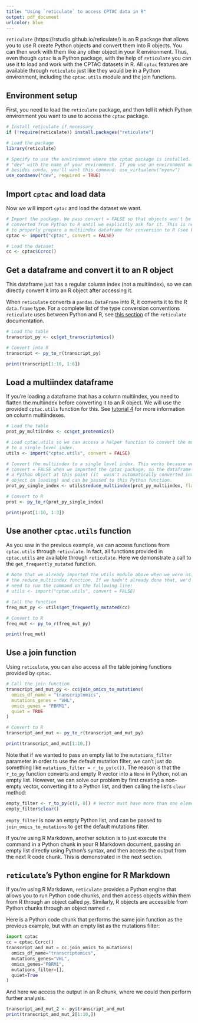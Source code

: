 ```yaml
---
title: "Using `reticulate` to access CPTAC data in R"
output: pdf_document
urlcolor: blue
---
```

`reticulate` (https://rstudio.github.io/reticulate/) is an R package that allows you to use R create Python objects and convert them into R objects. You can then work with them like any other object in your R environment. Thus, even though `cptac` is a Python package, with the help of `reticulate` you can use it to load and work with the CPTAC datasets in R. All `cptac` features are available through `reticulate` just like they would be in a Python environment, including the `cptac.utils` module and the join functions.

## Environment setup
First, you need to load the `reticulate` package, and then tell it which Python environment you want to use to access the `cptac` package.

```r
# Install reticulate if necessary
if (!require(reticulate)) install.packages("reticulate")

# Load the package
library(reticulate)

# Specify to use the environment where the cptac package is installed. Replace 
# "dev" with the name of your environment. If you use an environment manager 
# besides conda, you'll want this command: use_virtualenv("myenv")
use_condaenv("dev", required = TRUE)
```

## Import `cptac` and load data
Now we will import `cptac` and load the dataset we want.

```r
# Import the package. We pass convert = FALSE so that objects won't be 
# converted from Python to R until we explicitly ask for it. This is necessary 
# to properly prepare a multiindex dataframe for conversion to R (see below).
cptac <- import("cptac", convert = FALSE) 

# Load the dataset
cc <- cptac$Ccrcc()
```
## Get a dataframe and convert it to an R object
This dataframe just has a regular column index (not a multiindex), so we can directly convert it into an R object after accessing it.

When `reticulate` converts a `pandas.DataFrame` into R, it converts it to the R `data.frame` type. For a complete list of the type conversion conventions `reticulate` uses between Python and R, see [this section](https://rstudio.github.io/reticulate/index.html#type-conversions) of the `reticulate` documentation.

```r
# Load the table
transcript_py <- cc$get_transcriptomics() 

# Convert into R
transcript <- py_to_r(transcript_py) 

print(transcript[1:10, 1:6])
```

## Load a multiindex dataframe
If you're loading a dataframe that has a column multiindex, you need to flatten the multiindex before converting it to an R object. We will use the provided `cptac.utils` function for this. See [tutorial 4](https://github.com/PayneLab/cptac/blob/master/docs/tutorial4_multiindex.ipynb) for more information on column multiindexes.

```r
# Load the table
prot_py_multiindex <- cc$get_proteomics()

# Load cptac.utils so we can access a helper function to convert the multiindex 
# to a single level index.
utils <- import("cptac.utils", convert = FALSE)

# Convert the multiindex to a single level index. This works because we passed 
# convert = FALSE when we imported the cptac package, so the dataframe is still
# a Python object at this point (it  wasn't automatically converted into an R 
# object on loading) and can be passed to this Python function.
prot_py_single_index <- utils$reduce_multiindex(prot_py_multiindex, flatten = TRUE) 

# Convert to R
prot <- py_to_r(prot_py_single_index) 

print(prot[1:10, 1:3])
```
## Use another `cptac.utils` function
As you saw in the previous example, we can access functions from `cptac.utils` through `reticulate`. In fact, all functions provided in `cptac.utils` are available through `reticulate`. Here we demonstrate a call to the `get_frequently_mutated` function.

```r
# Note that we already imported the utils module above when we were using
# the reduce_multiindex function. If we hadn't already done that, we'd
# need to run the command on the following line:
# utils <- import("cptac.utils", convert = FALSE)

# Call the function
freq_mut_py <- utils$get_frequently_mutated(cc)

# Convert to R
freq_mut <- py_to_r(freq_mut_py)

print(freq_mut)
```
## Use a join function
Using `reticulate`, you can also access all the table joining functions provided by `cptac`.

```r
# Call the join function
transcript_and_mut_py <- cc$join_omics_to_mutations(
  omics_df_name = "transcriptomics",
  mutations_genes = "VHL",
  omics_genes = "PBRM1",
  quiet = TRUE
)

# Convert to R
transcript_and_mut <- py_to_r(transcript_and_mut_py)

print(transcript_and_mut[1:10,])
```
Note that if we wanted to pass an empty list to the `mutations_filter` parameter in order to use the default mutation filter, we can't just do something like `mutations_filter = r_to_py(c())`. The reason is that the `r_to_py` function converts and empty R vector into a `None` in Python, not an empty list. However, we can solve our problem by first creating a non-empty vector, converting it to a Python list, and then calling the list's `clear` method:  

```r
empty_filter <- r_to_py(c(0, 0)) # Vector must have more than one element
empty_filter$clear()
```

`empty_filter` is now an empty Python list, and can be passed to `join_omics_to_mutations` to get the default mutations filter. 

If you're using R Markdown, another solution is to just execute the command in a Python chunk in your R Markdown document, passing an empty list directly using Python's syntax, and then access the output from the next R code chunk. This is demonstrated in the next section.

## `reticulate`'s Python engine for R Markdown

If you're using R Markdown, `reticulate` provides a Python engine that allows you to run Python code chunks, and then access objects within them from R through an object called `py`. Similarly, R objects are accessible from Python chunks through an object named `r`.

Here is a Python code chunk that performs the same join function as the previous example, but with an empty list as the mutations filter:

```python
import cptac
cc = cptac.Ccrcc()
transcript_and_mut = cc.join_omics_to_mutations(
  omics_df_name="transcriptomics",
  mutations_genes="VHL",
  omics_genes="PBRM1",
  mutations_filter=[],
  quiet=True
)
```

And here we access the output in an R chunk, where we could then perform further analysis.
```r
transcript_and_mut_2 <- py$transcript_and_mut
print(transcript_and_mut_2[1:10,])
```
